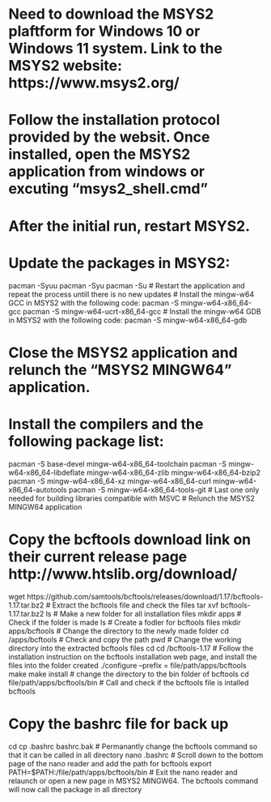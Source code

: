 # Need to download the MSYS2 plaftform for Windows 10 or Windows 11 system. Link to the MSYS2 website: https://www.msys2.org/
# Follow the installation protocol provided by the websit. Once installed, open the MSYS2 application from windows or excuting "msys2_shell.cmd"
# After the initial run, restart MSYS2.

# Update the packages in MSYS2:
  pacman -Syuu
  pacman -Syu
  pacman -Su
# Restart the application and repeat the process untill there is no new updates
# Install the mingw-w64 GCC in MSYS2 with the following code:
  pacman -S mingw-w64-x86_64-gcc
  pacman -S mingw-w64-ucrt-x86_64-gcc
# Install the mingw-w64 GDB in MSYS2 with the following code:
  pacman -S mingw-w64-x86_64-gdb

# Close the MSYS2 application and relunch the "MSYS2 MINGW64" application.
# Install the compilers and the following package list:
  pacman -S base-devel mingw-w64-x86_64-toolchain
  pacman -S mingw-w64-x86_64-libdeflate mingw-w64-x86_64-zlib mingw-w64-x86_64-bzip2
  pacman -S mingw-w64-x86_64-xz mingw-w64-x86_64-curl mingw-w64-x86_64-autotools
  pacman -S mingw-w64-x86_64-tools-git 
# Last one only needed for building libraries compatible with MSVC
# Relunch the MSYS2 MINGW64 application

# Copy the bcftools download link on their current release page http://www.htslib.org/download/
wget https://github.com/samtools/bcftools/releases/download/1.17/bcftools-1.17.tar.bz2
# Extract the bcftools file and check the files
tar xvf bcftools-1.17.tar.bz2
ls
# Make a new folder for all installation files
mkdir apps
# Check if the folder is made
ls
# Create a fodler for bcftools files
mkdir apps/bcftools
# Change the directory to the newly made folder
cd /apps/bcftools
# Check and copy the path
pwd
# Change the working directory into the extracted bcftools files
cd 
cd /bcftools-1.17
# Follow the installation instruction on the bcftools installation web page, and install the files into the folder created
./configure --prefix = file/path/apps/bcftools
make
make install
# change the directory to the bin folder of bcftools
cd file/path/apps/bcftools/bin
# Call and check if the bcftools file is intalled
bcftools

# Copy the bashrc file for back up
cd
cp .bashrc bashrc.bak
# Permanantly change the bcftools command so that it can be called in all directory
nano .bashrc
# Scroll down to the bottom page of the nano reader and add the path for bcftools
export PATH=$PATH:/file/path/apps/bcftools/bin
# Exit the nano reader and relaunch or open a new page in MSYS2 MINGW64. The bcftools command will now call the package in all directory

